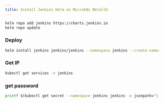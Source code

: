 ```yaml
---
title: Install Jenkins Helm on Microk8s Metallb
---
```


```bash copy
helm repo add jenkins https://charts.jenkins.io
helm repo update

```

### Deploy

```bash copy
helm install jenkins jenkins/jenkins --namespace jenkins --create-namespace --set controller.serviceType=LoadBalancer

```

### Get IP

```bash copy
kubectl get services -n jenkins
```

### get password

```bash copy
printf $(kubectl get secret --namespace jenkins jenkins -o jsonpath="{.data.jenkins-admin-password}" | base64 --decode);echo

```
